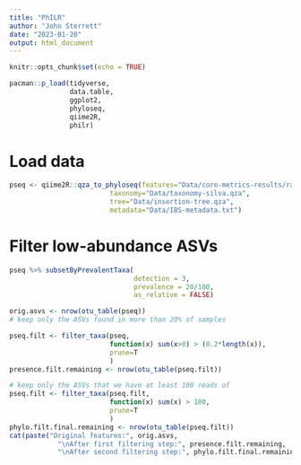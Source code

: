 ```yaml
---
title: "PhILR"
author: "John Sterrett"
date: "2023-01-20"
output: html_document
---
```


```r
knitr::opts_chunk$set(echo = TRUE)

pacman::p_load(tidyverse,
               data.table,
               ggplot2,
               phyloseq,
               qiime2R,
               philr)
```

# Load data
```r
pseq <- qiime2R::qza_to_phyloseq(features="Data/core-metrics-results/rarefied_table.qza",
                         taxonomy="Data/taxonomy-silva.qza",
                         tree="Data/insertion-tree.qza",
                         metadata="Data/IBS-metadata.txt")

```

# Filter low-abundance ASVs
```r
pseq %>% subsetByPrevalentTaxa(
                               detection = 3,
                               prevalence = 20/100,
                               as_relative = FALSE)

orig.asvs <- nrow(otu_table(pseq))
# keep only the ASVs found in more than 20% of samples

pseq.filt <- filter_taxa(pseq, 
                         function(x) sum(x>0) > (0.2*length(x)), 
                         prune=T
                         )
presence.filt.remaining <- nrow(otu_table(pseq.filt))

# keep only the ASVs that we have at least 100 reads of
pseq.filt <- filter_taxa(pseq.filt, 
                         function(x) sum(x) > 100, 
                         prune=T
                         )
phylo.filt.final.remaining <- nrow(otu_table(pseq.filt))
cat(paste("Original features:", orig.asvs,
            "\nAfter first filtering step:", presence.filt.remaining,
            "\nAfter second filtering step:", phylo.filt.final.remaining))

```